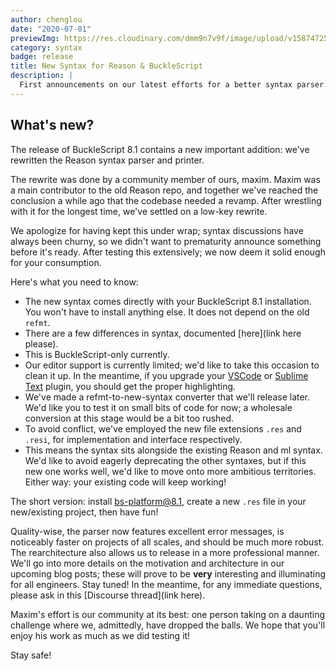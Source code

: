 ```yaml
---
author: chenglou
date: "2020-07-01"
previewImg: https://res.cloudinary.com/dmm9n7v9f/image/upload/v1587472539/Reason%20Association/reasonml.org/reasonml_art1_1280_zfwnyo.png
category: syntax
badge: release
title: New Syntax for Reason & BuckleScript
description: |
  First announcements on our latest efforts for a better syntax parser.
---
```


## What's new?

The release of BuckleScript 8.1 contains a new important addition: we've rewritten the Reason syntax parser and printer.

The rewrite was done by a community member of ours, maxim. Maxim was a main contributor to the old Reason repo, and together we've reached the conclusion a while ago that the codebase needed a revamp. After wrestling with it for the longest time, we've settled on a low-key rewrite.

We apologize for having kept this under wrap; syntax discussions have always been churny, so we didn't want to prematurity announce something before it's ready. After testing this extensively; we now deem it solid enough for your consumption.

Here's what you need to know:
- The new syntax comes directly with your BuckleScript 8.1 installation. You won't have to install anything else. It does not depend on the old `refmt`.
- There are a few differences in syntax, documented [here](link here please).
- This is BuckleScript-only currently.
- Our editor support is currently limited; we'd like to take this occasion to clean it up. In the meantime, if you upgrade your [VSCode](https://marketplace.visualstudio.com/items?itemName=jaredly.reason-vscode) or [Sublime Text](https://github.com/reasonml-editor/sublime-reason) plugin, you should get the proper highlighting.
- We've made a refmt-to-new-syntax converter that we'll release later. We'd like you to test it on small bits of code for now; a wholesale conversion at this stage would be a bit too rushed.
- To avoid conflict, we've employed the new file extensions `.res` and `.resi`, for implementation and interface respectively.
- This means the syntax sits alongside the existing Reason and ml syntax. We'd like to avoid eagerly deprecating the other syntaxes, but if this new one works well, we'd like to move onto more ambitious territories. Either way: your existing code will keep working!

The short version: install bs-platform@8.1, create a new `.res` file in your new/existing project, then have fun!

Quality-wise, the parser now features excellent error messages, is noticeably faster on projects of all scales, and should be much more robust. The rearchitecture also allows us to release in a more professional manner. We'll go into more details on the motivation and architecture in our upcoming blog posts; these will prove to be **very** interesting and illuminating for all engineers. Stay tuned! In the meantime, for any immediate questions, please ask in this [Discourse thread](link here).

Maxim's effort is our community at its best: one person taking on a daunting challenge where we, admittedly, have dropped the balls. We hope that you'll enjoy his work as much as we did testing it!

Stay safe!

